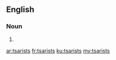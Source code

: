 ==English==

===Noun===
{{head|en}}

# {{plural of|tsarist}}

[[ar:tsarists]]
[[fr:tsarists]]
[[ku:tsarists]]
[[my:tsarists]]